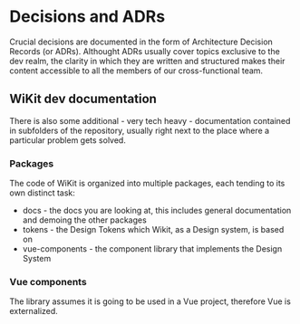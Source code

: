 
<Meta title="Documentation/Decisions and ADRs/Overview" />

# Decisions and ADRs

Crucial decisions are documented in the form of Architecture Decision Records (or ADRs). Althought ADRs usually cover topics exclusive to the dev realm, the clarity in which they are written and structured makes their content accessible to all the members of our cross-functional team.

## WiKit dev documentation

There is also some additional - very tech heavy - documentation contained in subfolders of the repository, usually right next to the place where a particular problem gets solved.

### Packages

The code of WiKit is organized into multiple packages, each tending to its own distinct task:

* docs - the docs you are looking at, this includes general documentation and demoing the other packages
* tokens - the Design Tokens which Wikit, as a Design system, is based on
* vue-components - the component library that implements the Design System

### Vue components

The library assumes it is going to be used in a Vue project, therefore Vue is externalized.
